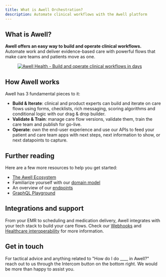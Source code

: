 ```yaml
---
title: What is Awell Orchestration?
description: Automate clinical workflows with the Awell platform
---
```


## What is Awell?

**Awell offers an easy way to build and operate clinical workflows.** Automate work and deliver evidence-based care with powerful flows that make care teams and patients move as one.

<figure className="w-full flex flex-col justify-center text-center">
  <a
    href="https://res.cloudinary.com/da7x4rzl4/image/upload/v1651756063/Developer%20portal/img-linkedin-accountbackground.png"
    target="_blank"
    className="custom-link"
  >
    <img
      src="https://res.cloudinary.com/da7x4rzl4/image/upload/v1651756063/Developer%20portal/img-linkedin-accountbackground.png"
      alt="Awell Health - Build and operate clinical workflows in days"
      className="w-full mx-auto"
    />
  </a>
</figure>

## How Awell works

Awell has 3 fundamental pieces to it:

- **Build & Iterate**: clinical and product experts can build and iterate on care flows using forms, checklists, rich messaging, scoring algorithms and conditional logic with our drag & drop builder.
- **Validate & Train**: manage care flow versions, validate them, train the care team and publish for go-live.
- **Operate**: own the end-user experience and use our APIs to feed your patient and care team apps with next steps, next information to show, or next datapoints to capture.

## Further reading

Here are a few more resources to help you get started:

- [The Awell Ecosystem](/awell-orchestration/docs/getting-started/awell-ecosystem)
- Familiarize yourself with our [domain model](/awell-orchestration/docs/getting-started/domain-model)
- An overview of our [endpoints](/awell-orchestration/api-reference/overview/endpoints)
- [GraphQL Playground](/awell-orchestration/developer-tools/playground)

## Integrations and support

From your EMR to scheduling and medication delivery, Awell integrates with your tech stack to build your care flows. Check our [Webhooks](/awell-orchestration/developer-tools/webhooks/introduction) and [Healthcare interoperability](/awell-orchestration/docs/data/healthcare-interoperability) for more information.

## Get in touch

For tactical advice and anything related to "How do I do \_\_\_\_ in Awell?" reach out to us through the Intercom button on the bottom right. We would be more than happy to assist you.
